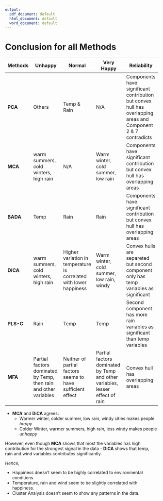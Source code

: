 ```yaml
---
output:
  pdf_document: default
  html_document: default
  word_document: default
---
```

# Conclusion for all Methods

| **Methods** | **Unhappy**               | **Normal**             | **Very Happy**                | **Reliability**  |
|------------------|-------------------------|-----------------------|---------------------------|------------|
| **PCA**     | Others                                      | Temp & Rain                         | N/A                     | Components have significant contribution but convex hull has overlapping areas and Component 2 & 7 contradicts |
| **MCA**     | warm summers, cold winters, high rain | N/A     | Warm winter, cold summer, low rain    | Components have significant contribution but convex hull has overlapping areas                                 |
| **BADA**    | Temp                                      | Rain                         | Rain                                      | Components have significant contribution but convex hull has overlapping areas                                 |
| **DiCA**    | warm summers, cold winters, high rain | Higher variation in temperature is correlated with lower happiness | Warm winter, cold summer, low rain, windy | Convex hulls are separeted but second component only has temp variables as significant                         |
| **PLS-C**   | Rain                                      | Temp                         | Temp                                      | Second component has more rain variables as significant than temp variables                                    |
| **MFA**     |  Partial factors dominated by Temp, then rain and other variables   | Neither of partial factors seems to have sufficient effect       |  Partial factors dominated by Temp and other variables, lesser effect of rain         | Convex hull has overlapping areas                                                                              |

* **MCA** and **DiCA** agrees: 
  - Warmer winter, colder summer, low rain, windy cities makes people *happy*
  - Colder Winter, warmer summers, high rain, less windy makes people *unhappy*


However, even though **MCA** shows that most the variables has high contribution for the strongest signal in the data - **DiCA** shows that temp, rain and wind variables contributes significantly.

*Hence*, 

* Happiness doesn’t seem to be highly correlated to environmental conditions
* Temperature, rain and wind seem to be slightly correlated with happiness.
* Cluster Analysis doesn’t seem to show any patterns in the data.

